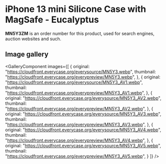 
# iPhone 13 mini Silicone Case with MagSafe - Eucalyptus

<Callout type='info' emoji='👉🏻'>**MN5Y3ZM** is an order number for this product, used for search engines, auction websites and such.</Callout>

## Image gallery

<GalleryComponent
    images={[
      {
        original: "https://cloudfront.everycase.org/everysource/MN5Y3.webp",
        thumbnail: "https://cloudfront.everycase.org/everypreview/MN5Y3.webp",
      },
      {
        original: "https://cloudfront.everycase.org/everysource/MN5Y3_AV1.webp",
        thumbnail: "https://cloudfront.everycase.org/everypreview/MN5Y3_AV1.webp",
      },
      {
        original: "https://cloudfront.everycase.org/everysource/MN5Y3_AV2.webp",
        thumbnail: "https://cloudfront.everycase.org/everypreview/MN5Y3_AV2.webp",
      },
      {
        original: "https://cloudfront.everycase.org/everysource/MN5Y3_AV3.webp",
        thumbnail: "https://cloudfront.everycase.org/everypreview/MN5Y3_AV3.webp",
      },
      {
        original: "https://cloudfront.everycase.org/everysource/MN5Y3_AV4.webp",
        thumbnail: "https://cloudfront.everycase.org/everypreview/MN5Y3_AV4.webp",
      },
      {
        original: "https://cloudfront.everycase.org/everysource/MN5Y3_AV5.webp",
        thumbnail: "https://cloudfront.everycase.org/everypreview/MN5Y3_AV5.webp",
      }
    ]}
  />
